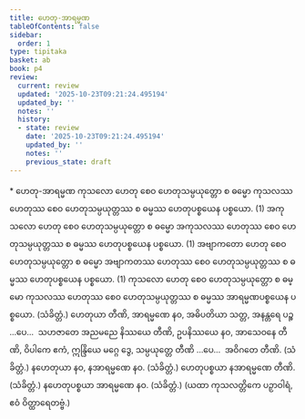 ```yaml
---
title: ဟေတု-အာရမ္မဏ
tableOfContents: false
sidebar:
  order: 1
type: tipitaka
basket: ab
book: p4
review:
  current: review
  updated: '2025-10-23T09:21:24.495194'
  updated_by: ''
  notes: ''
  history:
  - state: review
    date: '2025-10-23T09:21:24.495194'
    updated_by: ''
    notes: ''
    previous_state: draft
---
```



<ReviewStatus review={frontmatter.review} showDetails={true} />

<HypothesisAnnotation frontmatter={frontmatter} />

<DynamicBreadcrumb />

<Paragraph type="center" book="p4">
* ဟေတု-အာရမ္မဏ
</Paragraph>

<Division number="30" book="p4" e="ch" v="39" p="573">

<Paragraph number="1046" book="p4">
ကုသလော ဟေတု စေဝ ဟေတုသမ္ပယုတ္တော စ ဓမ္မော ကုသလဿ ဟေတုဿ စေဝ ဟေတုသမ္ပယုတ္တဿ စ ဓမ္မဿ ဟေတုပစ္စယေန ပစ္စယော. (1)
</Paragraph>

<Paragraph number="1047" book="p4">
အကုသလော ဟေတု စေဝ ဟေတုသမ္ပယုတ္တော စ ဓမ္မော အကုသလဿ ဟေတုဿ စေဝ ဟေတုသမ္ပယုတ္တဿ စ ဓမ္မဿ ဟေတုပစ္စယေန ပစ္စယော. (1)
</Paragraph>

<Paragraph number="1048" book="p4">
အဗျာကတော ဟေတု စေဝ ဟေတုသမ္ပယုတ္တော စ ဓမ္မော အဗျာကတဿ ဟေတုဿ စေဝ ဟေတုသမ္ပယုတ္တဿ စ ဓမ္မဿ ဟေတုပစ္စယေန ပစ္စယော. (1)
</Paragraph>

<Paragraph number="1049" book="p4">
ကုသလော ဟေတု စေဝ ဟေတုသမ္ပယုတ္တော စ ဓမ္မော ကုသလဿ ဟေတုဿ စေဝ ဟေတုသမ္ပယုတ္တဿ စ ဓမ္မဿ အာရမ္မဏပစ္စယေန ပစ္စယော. (သံခိတ္တံ.)
</Paragraph>

</Division>
<Division number="31" book="p4" e="ch" v="39" p="574">

<Paragraph number="1050" book="p4">
ဟေတုယာ တီဏိ, အာရမ္မဏေ နဝ, အဓိပတိယာ သတ္တ, အနန္တရေ ပဉ္စ …ပေ…  သဟဇာတေ အညမညေ နိဿယေ တီဏိ, ဥပနိဿယေ နဝ, အာသေဝနေ တီဏိ, ဝိပါကေ ဧကံ, ဣန္ဒြိယေ မဂ္ဂေ ဒွေ, သမ္ပယုတ္တေ တီဏိ …ပေ…  အဝိဂတေ တီဏိ. (သံခိတ္တံ.)
</Paragraph>

<Paragraph number="1051" book="p4">
နဟေတုယာ နဝ, နအာရမ္မဏေ နဝ. (သံခိတ္တံ.)
</Paragraph>

<Paragraph number="1052" book="p4">
ဟေတုပစ္စယာ နအာရမ္မဏေ တီဏိ. (သံခိတ္တံ.)
</Paragraph>

<Paragraph number="1053" book="p4">
နဟေတုပစ္စယာ အာရမ္မဏေ နဝ. (သံခိတ္တံ.)

</Paragraph>
</Division>

<Paragraph number="1054" type="center" book="p4">
(ယထာ ကုသလတ္တိကေ ပဉှာဝါရံ, ဧဝံ ဝိတ္ထာရေတဗ္ဗံ.)
</Paragraph>